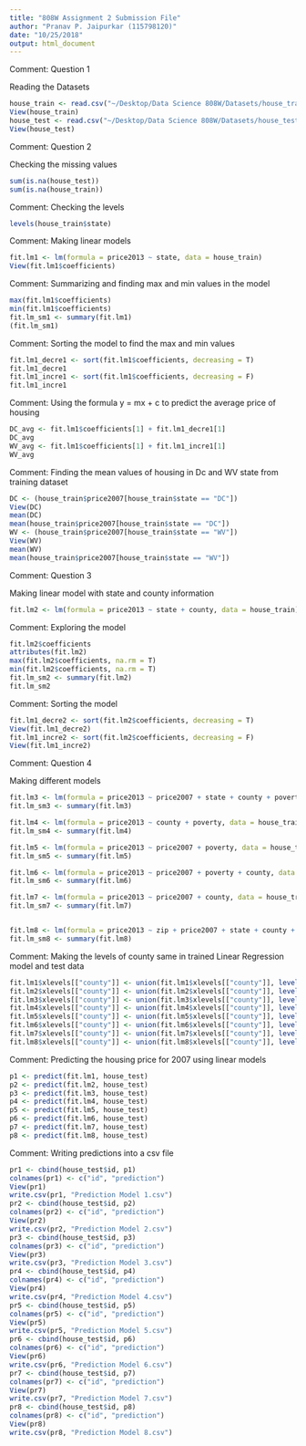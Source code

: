 ```yaml
---
title: "808W Assignment 2 Submission File"
author: "Pranav P. Jaipurkar (115798120)"
date: "10/25/2018"
output: html_document
---
```

Comment: Question 1

Reading the Datasets

```r
house_train <- read.csv("~/Desktop/Data Science 808W/Datasets/house_train.csv")
View(house_train)
house_test <- read.csv("~/Desktop/Data Science 808W/Datasets/house_test.csv")
View(house_test)
```
Comment: Question 2

Checking the missing values

```r
sum(is.na(house_test))
sum(is.na(house_train))
```
Comment: Checking the levels

```r
levels(house_train$state)
```
Comment: Making linear models

```r
fit.lm1 <- lm(formula = price2013 ~ state, data = house_train)
View(fit.lm1$coefficients)
```
Comment: Summarizing and finding max and min values in the model

```r
max(fit.lm1$coefficients)
min(fit.lm1$coefficients)
fit.lm_sm1 <- summary(fit.lm1)
(fit.lm_sm1)
```
Comment: Sorting the model to find the max and min values

```r
fit.lm1_decre1 <- sort(fit.lm1$coefficients, decreasing = T)
fit.lm1_decre1
fit.lm1_incre1 <- sort(fit.lm1$coefficients, decreasing = F)
fit.lm1_incre1
```
Comment: Using the formula y = mx + c to predict the average price of housing

```r
DC_avg <- fit.lm1$coefficients[1] + fit.lm1_decre1[1]
DC_avg
WV_avg <- fit.lm1$coefficients[1] + fit.lm1_incre1[1]
WV_avg
```
Comment: Finding the mean values of housing in Dc and WV state from training dataset

```r
DC <- (house_train$price2007[house_train$state == "DC"])
View(DC)
mean(DC)
mean(house_train$price2007[house_train$state == "DC"])
WV <- (house_train$price2007[house_train$state == "WV"])
View(WV)
mean(WV)
mean(house_train$price2007[house_train$state == "WV"])
```
Comment: Question 3

Making linear model with state and county information

```r
fit.lm2 <- lm(formula = price2013 ~ state + county, data = house_train)
```
Comment: Exploring the model

```r
fit.lm2$coefficients
attributes(fit.lm2)
max(fit.lm2$coefficients, na.rm = T)
min(fit.lm2$coefficients, na.rm = T)
fit.lm_sm2 <- summary(fit.lm2)
fit.lm_sm2
```
Comment: Sorting the model

```r
fit.lm1_decre2 <- sort(fit.lm2$coefficients, decreasing = T)
View(fit.lm1_decre2)
fit.lm1_incre2 <- sort(fit.lm2$coefficients, decreasing = F)
View(fit.lm1_incre2)
```
Comment: Question 4

Making different models

```r
fit.lm3 <- lm(formula = price2013 ~ price2007 + state + county + poverty, data = house_train)
fit.lm_sm3 <- summary(fit.lm3)

fit.lm4 <- lm(formula = price2013 ~ county + poverty, data = house_train)
fit.lm_sm4 <- summary(fit.lm4)

fit.lm5 <- lm(formula = price2013 ~ price2007 + poverty, data = house_train)
fit.lm_sm5 <- summary(fit.lm5)

fit.lm6 <- lm(formula = price2013 ~ price2007 + poverty + county, data = house_train)
fit.lm_sm6 <- summary(fit.lm6)

fit.lm7 <- lm(formula = price2013 ~ price2007 + county, data = house_train)
fit.lm_sm7 <- summary(fit.lm7)


fit.lm8 <- lm(formula = price2013 ~ zip + price2007 + state + county + poverty, data = house_train)
fit.lm_sm8 <- summary(fit.lm8)
```
Comment: Making the levels of county same in trained Linear Regression model and test data

```r
fit.lm1$xlevels[["county"]] <- union(fit.lm1$xlevels[["county"]], levels(house_test$county))
fit.lm2$xlevels[["county"]] <- union(fit.lm2$xlevels[["county"]], levels(house_test$county))
fit.lm3$xlevels[["county"]] <- union(fit.lm3$xlevels[["county"]], levels(house_test$county))
fit.lm4$xlevels[["county"]] <- union(fit.lm4$xlevels[["county"]], levels(house_test$county))
fit.lm5$xlevels[["county"]] <- union(fit.lm5$xlevels[["county"]], levels(house_test$county))
fit.lm6$xlevels[["county"]] <- union(fit.lm6$xlevels[["county"]], levels(house_test$county))
fit.lm7$xlevels[["county"]] <- union(fit.lm7$xlevels[["county"]], levels(house_test$county))
fit.lm8$xlevels[["county"]] <- union(fit.lm8$xlevels[["county"]], levels(house_test$county))
```
Comment: Predicting the housing price for 2007 using linear models

```r
p1 <- predict(fit.lm1, house_test)
p2 <- predict(fit.lm2, house_test)
p3 <- predict(fit.lm3, house_test)
p4 <- predict(fit.lm4, house_test)
p5 <- predict(fit.lm5, house_test)
p6 <- predict(fit.lm6, house_test)
p7 <- predict(fit.lm7, house_test)
p8 <- predict(fit.lm8, house_test)
```
Comment: Writing predictions into a csv file

```r
pr1 <- cbind(house_test$id, p1)
colnames(pr1) <- c("id", "prediction")
View(pr1)
write.csv(pr1, "Prediction Model 1.csv")
pr2 <- cbind(house_test$id, p2)
colnames(pr2) <- c("id", "prediction")
View(pr2)
write.csv(pr2, "Prediction Model 2.csv")
pr3 <- cbind(house_test$id, p3)
colnames(pr3) <- c("id", "prediction")
View(pr3)
write.csv(pr3, "Prediction Model 3.csv")
pr4 <- cbind(house_test$id, p4)
colnames(pr4) <- c("id", "prediction")
View(pr4)
write.csv(pr4, "Prediction Model 4.csv")
pr5 <- cbind(house_test$id, p5)
colnames(pr5) <- c("id", "prediction")
View(pr5)
write.csv(pr5, "Prediction Model 5.csv")
pr6 <- cbind(house_test$id, p6)
colnames(pr6) <- c("id", "prediction")
View(pr6)
write.csv(pr6, "Prediction Model 6.csv")
pr7 <- cbind(house_test$id, p7)
colnames(pr7) <- c("id", "prediction")
View(pr7)
write.csv(pr7, "Prediction Model 7.csv")
pr8 <- cbind(house_test$id, p8)
colnames(pr8) <- c("id", "prediction")
View(pr8)
write.csv(pr8, "Prediction Model 8.csv")
```

